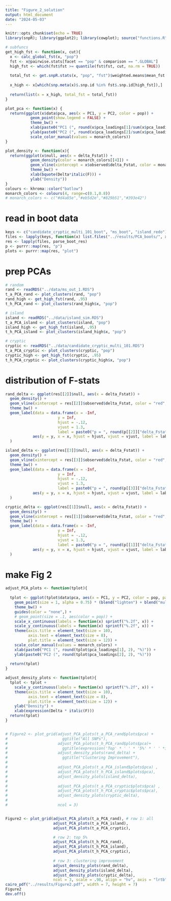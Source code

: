 ```yaml
---
title: "Figure_2_solution"
output: html_document
date: "2024-05-03"
---
```


```r
knitr::opts_chunk$set(echo = TRUE)
library(snpR); library(ggplot2); library(cowplot); source("functions.R"); library(ggblend)

# subfuncs
get_high_fst <- function(x, cut){
  x <- calc_global_fst(x, "pop")
  fst <- x@pairwise.stats[facet == "pop" & comparison == ".GLOBAL"]
  high_fst <- which(fst$fst >= quantile(fst$fst, cut, na.rm = TRUE))
  
  total_fst <- get.snpR.stats(x, "pop", "fst")$weighted.means$mean_fst
  
  x_high <- x[which(snp.meta(x)$.snp.id %in% fst$.snp.id[high_fst]),]
  
  return(list(x = x_high, total_fst = total_fst))
}

plot_pca <- function(x) {
  return(ggplot(x$data$pca, aes(x = PC1, y = PC2, color = pop)) +
           geom_point(show.legend = FALSE) +
           theme_bw() +
           xlab(paste0("PC1 (", round(x$pca_loadings[1]/sum(x$pca_loadings)*100, 2), "%)")) +
           ylab(paste0("PC2 (", round(x$pca_loadings[2]/sum(x$pca_loadings)*100, 2), "%)")) +
           scale_color_manual(values = monarch_colors))
}

plot_density <- function(x){
  return(ggplot(x$null, aes(x = delta_Fstat)) +
           geom_density(color = monarch_colors[[4]]) +
           geom_vline(xintercept = x$observed$delta_Fstat, color = monarch_colors[[2]]) +
           theme_bw() +
           xlab(bquote(Delta*italic(F))) +
           ylab("Density"))
}
colours <- khroma::color("batlow")
monarch_colors <- colours(4, range=c(0.1,0.8))
# monarch_colors <- c("#d4a85e","#eb5d2e","#829b51","#393e42")

```

# read in boot data
```r
keys <- c("candidate_cryptic_multi_101_boot", "ms_boot", "island_redo")
files <- lapply(keys, function(x) list.files("../results/PCA_boots/", x, full.names = TRUE))
res <- lapply(files, parse_boot_res)
p <- purrr::map(res, "p")
plots <- purrr::map(res, "plot")
```

# prep PCAs
```r
# random
rand <- readRDS("../data/ms_out_1.RDS")
t_a_PCA_rand <- plot_clusters(rand, "pop")
rand_high <- get_high_fst(rand, .95)
t_h_PCA_rand <- plot_clusters(rand_high$x, "pop")

# island
island <- readRDS("../data/island_sim.RDS")
t_a_PCA_island <- plot_clusters(island, "pop")
island_high <- get_high_fst(island, .95)
t_h_PCA_island <- plot_clusters(island_high$x, "pop")

# cryptic
cryptic <- readRDS("../data/candidate_cryptic_multi_101.RDS")
t_a_PCA_cryptic <- plot_clusters(cryptic, "pop")
cryptic_high <- get_high_fst(cryptic, .95)
t_h_PCA_cryptic <- plot_clusters(cryptic_high$x, "pop")


```
# distribution of F-stats
```r
rand_delta <- ggplot(res[[2]]$null, aes(x = delta_Fstat)) +
  geom_density() +
  geom_vline(xintercept = res[[2]]$observed$delta_Fstat, color = "red", linetype = "dashed") +
  theme_bw() +
  geom_label(data = data.frame(x = -Inf, 
                       y = Inf,
                       hjust = -.12,
                       vjust = 1.3,
                       label = paste0("p = ", round(p[[2]]["delta_Fstat"], 3))),
            aes(y = y, x = x, hjust = hjust, vjust = vjust, label = label), size = 3
  )

island_delta <- ggplot(res[[3]]$null, aes(x = delta_Fstat)) +
  geom_density() +
  geom_vline(xintercept = res[[3]]$observed$delta_Fstat, color = "red", linetype = "dashed") +
  theme_bw() +
  geom_label(data = data.frame(x = -Inf, 
                       y = Inf,
                       hjust = -.12,
                       vjust = 1.3,
                       label = paste0("p = ", round(p[[3]]["delta_Fstat"], 3))),
            aes(y = y, x = x, hjust = hjust, vjust = vjust, label = label), size = 3
  )

cryptic_delta <- ggplot(res[[1]]$null, aes(x = delta_Fstat)) +
  geom_density() +
  geom_vline(xintercept = res[[1]]$observed$delta_Fstat, color = "red", linetype = "dashed") +
  theme_bw() +
  geom_label(data = data.frame(x = -Inf, 
                       y = Inf,
                       hjust = -.12,
                       vjust = 1.3,
                       label = paste0("p = ", round(p[[1]]["delta_Fstat"], 3))),
            aes(y = y, x = x, hjust = hjust, vjust = vjust, label = label), size = 3
  )

```

# make Fig 2
```r

adjust_PCA_plots <- function(tplot){
  
  tplot <- ggplot(tplot$data$pca, aes(x = PC1, y = PC2, color = pop, partition = pop)) +
    geom_point(size = 1, alpha = 0.75) * (blend("lighten") + blend("multiply", alpha = 0.75)) +
    theme_bw() + 
    guides(color = "none",) +
    # geom_point(size = .1, aes(color = pop)) +
    scale_x_continuous(labels = function(x) sprintf("%.2f", x)) +
    scale_y_continuous(labels = function(x) sprintf("%.2f", x)) +
    theme(axis.title = element_text(size = 10),
          axis.text = element_text(size = 8),
          plot.title = element_text(size = 12)) +
    scale_color_manual(values = monarch_colors) +
    xlab(paste0("PC1 (", round(tplot$pca_loadings[1], 2), "%)")) +
    ylab(paste0("PC2 (", round(tplot$pca_loadings[2], 2), "%)"))
  
  return(tplot)
}

adjust_density_plots <- function(tplot){
  tplot <- tplot +
    scale_y_continuous(labels = function(x) sprintf("%.2f", x)) +
    theme(axis.title = element_text(size = 10),
          axis.text = element_text(size = 8),
          plot.title = element_text(size = 12)) +
    ylab("Density") +
    xlab(expression(Delta * italic(F)))
  return(tplot)
}


# Figure2 <- plot_grid(adjust_PCA_plots(t_a_PCA_rand$plots$pca) + 
#                        ggtitle("All SNPs"),
#                      adjust_PCA_plots(t_h_PCA_rand$plots$pca)+ 
#                        ggtitle(expression('Top' * ' ' * '5%' * ' ' *italic("F")[ST])),
#                      adjust_density_plots(rand_delta) + 
#                        ggtitle("Clustering Improvement"),
#                      
#                      adjust_PCA_plots(t_a_PCA_island$plots$pca) ,
#                      adjust_PCA_plots(t_h_PCA_island$plots$pca),
#                      adjust_density_plots(island_delta),
#                      
#                      adjust_PCA_plots(t_a_PCA_cryptic$plots$pca) ,
#                      adjust_PCA_plots(t_h_PCA_cryptic$plots$pca),
#                      adjust_density_plots(cryptic_delta),
#                      
#                      ncol = 3)


Figure2 <- plot_grid(adjust_PCA_plots(t_a_PCA_rand), # row 1: all
                     adjust_PCA_plots(t_a_PCA_island),
                     adjust_PCA_plots(t_a_PCA_cryptic),

                     # row 2: top 5%
                     adjust_PCA_plots(t_h_PCA_rand),
                     adjust_PCA_plots(t_h_PCA_island),
                     adjust_PCA_plots(t_h_PCA_cryptic),
                     
                     # row 3: clustering improvement
                     adjust_density_plots(rand_delta),
                     adjust_density_plots(island_delta),
                     adjust_density_plots(cryptic_delta),
                     ncol = 3, scale = .98, align = "hv", axis = "lrtb")
cairo_pdf("../results/Figure2.pdf", width = 7, height = 7)
Figure2
dev.off()

```

